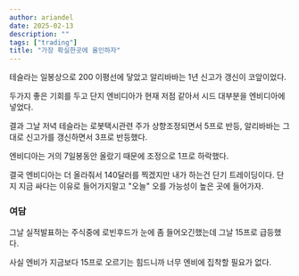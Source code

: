 ```yaml
---
author: ariandel
date: 2025-02-13
description: ""
tags: ["trading"]
title: "가장 확실한곳에 올인하자"
---
```


테슬라는 일봉상으로 200 이평선에 닿았고 알리바바는 1년 신고가 갱신이 코앞이었다.

두가지 좋은 기회를 두고 단지 엔비디아가 현재 저점 같아서 시드 대부분을 엔비디아에 넣었다.

결과 그날 저녁 테슬라는 로봇택시관련 주가 상향조정되면서 5프로 반등,
알리바바는 그대로 신고가를 갱신하면서 3프로 반등했다.

엔비디아는 거의 7일봉동안 올랐기 때문에 조정으로 1프로 하락했다.

결국 엔비디아는 더 올라줘서 140달러를 찍겠지만 내가 하는건 단기 트레이딩이다.
단지 지금 싸다는 이유로 들어가지말고 "오늘" 오를 가능성이 높은 곳에 들어가자.

### 여담
그날 실적발표하는 주식중에 로빈후드가 눈에 좀 들어오긴했는데 그날 15프로 급등했다.

사실 엔비가 지금보다 15프로 오르기는 힘드니까 너무 엔비에 집착할 필요가 없다.